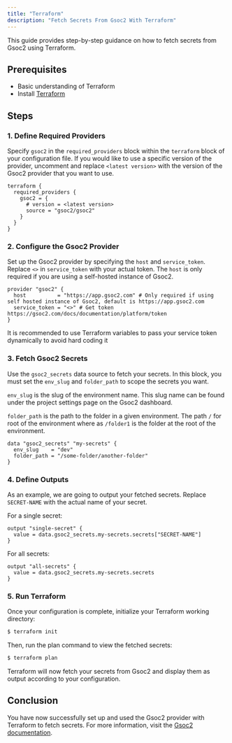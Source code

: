 ```yaml
---
title: "Terraform"
description: "Fetch Secrets From Gsoc2 With Terraform"
---
```


This guide provides step-by-step guidance on how to fetch secrets from Gsoc2 using Terraform.

## Prerequisites

- Basic understanding of Terraform
- Install [Terraform](https://www.terraform.io/downloads.html)

## Steps

### 1. Define Required Providers

Specify `gsoc2` in the `required_providers` block within the `terraform` block of your configuration file. If you would like to use a specific version of the provider, uncomment and replace `<latest version>` with the version of the Gsoc2 provider that you want to use.

```hcl main.tf
terraform {
  required_providers {
    gsoc2 = {
      # version = <latest version>
      source = "gsoc2/gsoc2"
    }
  }
}
```

### 2. Configure the Gsoc2 Provider

Set up the Gsoc2 provider by specifying the `host` and `service_token`. Replace `<>` in `service_token` with your actual token. The `host` is only required if you are using a self-hosted instance of Gsoc2.

```hcl main.tf
provider "gsoc2" {
  host          = "https://app.gsoc2.com" # Only required if using self hosted instance of Gsoc2, default is https://app.gsoc2.com
  service_token = "<>" # Get token https://gsoc2.com/docs/documentation/platform/token
}
```

<Warning>
  It is recommended to use Terraform variables to pass your service token dynamically to avoid hard coding it
</Warning>

### 3. Fetch Gsoc2 Secrets

Use the `gsoc2_secrets` data source to fetch your secrets. In this block, you must set the `env_slug` and `folder_path` to scope the secrets you want. 

`env_slug` is the slug of the environment name. This slug name can be found under the project settings page on the Gsoc2 dashboard. 

`folder_path` is the path to the folder in a given environment. The path `/` for root of the environment where as `/folder1` is the folder at the root of the environment.

```hcl main.tf
data "gsoc2_secrets" "my-secrets" {
  env_slug    = "dev"
  folder_path = "/some-folder/another-folder"
}
```

### 4. Define Outputs

As an example, we are going to output your fetched secrets. Replace `SECRET-NAME` with the actual name of your secret.

For a single secret:

```hcl main.tf
output "single-secret" {
  value = data.gsoc2_secrets.my-secrets.secrets["SECRET-NAME"]
}
```

For all secrets:

```hcl
output "all-secrets" {
  value = data.gsoc2_secrets.my-secrets.secrets
}
```

### 5. Run Terraform

Once your configuration is complete, initialize your Terraform working directory:

```bash
$ terraform init
```

Then, run the plan command to view the fetched secrets:

```bash
$ terraform plan
```

Terraform will now fetch your secrets from Gsoc2 and display them as output according to your configuration.

## Conclusion

You have now successfully set up and used the Gsoc2 provider with Terraform to fetch secrets. For more information, visit the [Gsoc2 documentation](https://registry.terraform.io/providers/Gsoc2/gsoc2/latest/docs).
